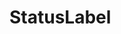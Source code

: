 
<Meta title="Components/StatusLabel" component={StatusLabel} />

# StatusLabel

<Canvas>
  <Story name="default">
    <StatusLabel 
      text="In consideration" 
      backgroundColor="navy"
    />
  </Story>
</Canvas>

<Canvas>
  <Story name="with icon prop">
    <StatusLabel 
      text="In consideration" 
      icon="lock"
      backgroundColor="navy"
    />
  </Story>
</Canvas>

<Props of={StatusLabel} />
